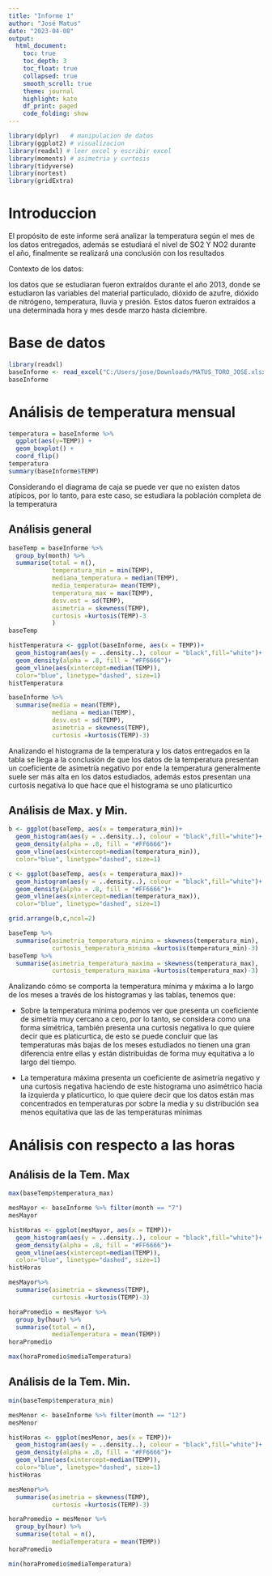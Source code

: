 ```yaml
---
title: "Informe 1"
author: "José Matus"
date: "2023-04-08"
output: 
  html_document:
    toc: true
    toc_depth: 3
    toc_float: true
    collapsed: true
    smooth_scroll: true
    theme: journal
    highlight: kate
    df_print: paged
    code_folding: show
---
```


```r
library(dplyr)   # manipulacion de datos
library(ggplot2) # visualizacion
library(readxl) # leer excel y escribir excel
library(moments) # asimetria y curtosis
library(tidyverse)
library(nortest)
library(gridExtra)
```

# Introduccion

El propósito de este informe será analizar la temperatura según el mes de los datos entregados, además se estudiará el nivel de SO2 Y NO2 durante el año, finalmente se realizará una conclusión con los resultados

Contexto de los datos:

los datos que se estudiaran fueron extraídos durante el año 2013, donde se estudiaron las variables del material particulado, dióxido de azufre, dióxido de nitrógeno, temperatura, lluvia y presión. Estos datos fueron extraídos a una determinada hora y mes desde marzo hasta diciembre.

# Base de datos

```r
library(readxl)
baseInforme <- read_excel("C:/Users/jose/Downloads/MATUS_TORO_JOSE.xlsx")
baseInforme
```

# Análisis de temperatura mensual

```r
temperatura = baseInforme %>%   
  ggplot(aes(y=TEMP)) +
  geom_boxplot() +  
  coord_flip() 
temperatura
summary(baseInforme$TEMP)

```

Considerando el diagrama de caja se puede ver que no existen datos atípicos, por lo tanto, para este caso, se estudiara la población completa de la temperatura

## Análisis general

```r
baseTemp = baseInforme %>%     
  group_by(month) %>% 
  summarise(total = n(),
            temperatura_min = min(TEMP),
            mediana_temperatura = median(TEMP),
            media_temperatura= mean(TEMP),
            temperatura_max = max(TEMP),
            desv.est = sd(TEMP),
            asimetria = skewness(TEMP),
            curtosis =kurtosis(TEMP)-3
            )
baseTemp
```

```r
histTemperatura <- ggplot(baseInforme, aes(x = TEMP))+
  geom_histogram(aes(y = ..density..), colour = "black",fill="white")+
  geom_density(alpha = .8, fill = "#FF6666")+
  geom_vline(aes(xintercept=median(TEMP)),
  color="blue", linetype="dashed", size=1)
histTemperatura
```

```r
baseInforme %>% 
  summarise(media = mean(TEMP),
            mediana = median(TEMP),
            desv.est = sd(TEMP),
            asimetria = skewness(TEMP),
            curtosis =kurtosis(TEMP)-3)

```

Analizando el histograma de la temperatura y los datos entregados en la tabla se llega a la conclusión de que los datos de la temperatura presentan un coeficiente de asimetría negativo por ende la temperatura generalmente suele ser más alta en los datos estudiados, además estos presentan una curtosis negativa lo que hace que el histograma se uno platicurtico

## Análisis de Max. y Min.

```r
  
b <- ggplot(baseTemp, aes(x = temperatura_min))+
  geom_histogram(aes(y = ..density..), colour = "black",fill="white")+
  geom_density(alpha = .8, fill = "#FF6666")+
  geom_vline(aes(xintercept=median(temperatura_min)),
  color="blue", linetype="dashed", size=1) 

c <- ggplot(baseTemp, aes(x = temperatura_max))+
  geom_histogram(aes(y = ..density..), colour = "black",fill="white")+
  geom_density(alpha = .8, fill = "#FF6666")+
  geom_vline(aes(xintercept=median(temperatura_max)),
  color="blue", linetype="dashed", size=1)

grid.arrange(b,c,ncol=2)
```

```r
baseTemp %>% 
  summarise(asimetria_temperatura_minima = skewness(temperatura_min),
            curtosis_temperatura_minima =kurtosis(temperatura_min)-3)
baseTemp %>% 
  summarise(asimetria_temperatura_maxima = skewness(temperatura_max),
            curtosis_temperatura_maxima =kurtosis(temperatura_max)-3)
```

Analizando cómo se comporta la temperatura mínima y máxima a lo largo de los meses a través de los histogramas y las tablas, tenemos que:

-   Sobre la temperatura mínima podemos ver que presenta un coeficiente de simetría muy cercano a cero, por lo tanto, se considera como una forma simétrica, también presenta una curtosis negativa lo que quiere decir que es platicurtica, de esto se puede concluir que las temperaturas más bajas de los meses estudiados no tienen una gran diferencia entre ellas y están distribuidas de forma muy equitativa a lo largo del tiempo.

-   La temperatura máxima presenta un coeficiente de asimetría negativo y una curtosis negativa haciendo de este histograma uno asimétrico hacia la izquierda y platicurtico, lo que quiere decir que los datos están mas concentrados en temperaturas por sobre la media y su distribución sea menos equitativa que las de las temperaturas mínimas

# Análisis con respecto a las horas

## Análisis de la Tem. Max 

```r
max(baseTemp$temperatura_max)
```
```r
mesMayor <- baseInforme %>% filter(month == "7")
mesMayor
```

```r
histHoras <- ggplot(mesMayor, aes(x = TEMP))+
  geom_histogram(aes(y = ..density..), colour = "black",fill="white")+
  geom_density(alpha = .8, fill = "#FF6666")+
  geom_vline(aes(xintercept=median(TEMP)),
  color="blue", linetype="dashed", size=1)
histHoras

mesMayor%>% 
  summarise(asimetria = skewness(TEMP),
            curtosis =kurtosis(TEMP)-3)
```
```r
horaPromedio = mesMayor %>%
  group_by(hour) %>%
  summarise(total = n(),
            mediaTemperatura = mean(TEMP))
horaPromedio

```
```r
max(horaPromedio$mediaTemperatura)
```

## Análisis de la Tem. Min.

```r
min(baseTemp$temperatura_min)
```
```r
mesMenor <- baseInforme %>% filter(month == "12")
mesMenor
```

```r
histHoras <- ggplot(mesMenor, aes(x = TEMP))+
  geom_histogram(aes(y = ..density..), colour = "black",fill="white")+
  geom_density(alpha = .8, fill = "#FF6666")+
  geom_vline(aes(xintercept=median(TEMP)),
  color="blue", linetype="dashed", size=1)
histHoras

mesMenor%>% 
  summarise(asimetria = skewness(TEMP),
            curtosis =kurtosis(TEMP)-3)
```
```r
horaPromedio = mesMenor %>%
  group_by(hour) %>%
  summarise(total = n(),
            mediaTemperatura = mean(TEMP))
horaPromedio

```
```r
min(horaPromedio$mediaTemperatura)
```
